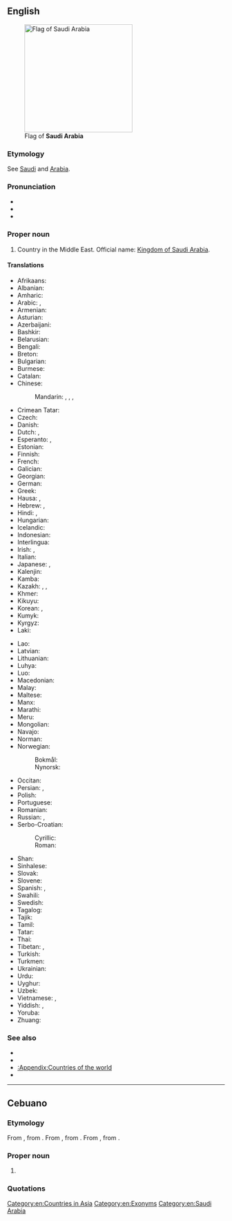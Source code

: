 {{also|Saudi-Arabia|Saudi-Arábia}}
==English==
{{wikipedia}}
[[Image:Flag of Saudi Arabia.svg|right|thumb|250px|Flag of '''Saudi Arabia''']]

===Etymology===
See [[Saudi]] and [[Arabia]].

===Pronunciation===
* {{IPA|en|/ˌsaʊ.di əˈɹeɪ.bi.ə/}}
* {{IPA|en|/ˌsɔː.di əˈɹeɪ.bi.ə/}}
* {{audio|en|en-us-Saudi Arabia.ogg|Audio (US)}}

===Proper noun===
{{en-proper noun}}

# {{senseid|en|Q851}}Country in the Middle East. Official name: [[Kingdom of Saudi Arabia]].

====Translations====
{{trans-top|id=Q851|country in the Middle East}}
* Afrikaans: {{t|af|Saoedi-Arabië}}
* Albanian: {{t|sq|Arabia Saudite|f}}
* Amharic: {{t|am|ሳዑዲ አረቢያ}}
* Arabic: {{t|ar|السُّعُودِيَّة|f}}, {{t|ar|الْمَمْلَكَة الْعَرَبِيَّة السُّعُودِيَّة|f|tr=al-mamlaka l-ʿarabiyya s-suʿūdiyya}}
* Armenian: {{t|hy|Սաուդյան Արաբիա}}
* Asturian: {{t+|ast|Arabia Saudita|f}}
* Azerbaijani: {{t+|az|Səudiyyə Ərəbistanı}}
* Bashkir: {{t|ba|Сәғүд Ғәрәбстаны|sc=Cyrl}}
* Belarusian: {{t|be|Сау́даўская Ара́вія|f}}
* Bengali: {{t+|bn|সৌদি আরব}}
* Breton: {{t|br|Arabia Saoudat}}
* Bulgarian: {{t+|bg|Сау́дитска Ара́бия|f}}
* Burmese: {{t|my|ဆော်ဒီအာရေဗ္ယ}}
* Catalan: {{t+|ca|Aràbia Saudita|f}}
* Chinese:
*: Mandarin: {{t+|cmn|沙特阿拉伯|tr=Shātè Ālābó}}, {{t+|cmn|沙烏地阿拉伯}}, {{t+|cmn|沙乌地阿拉伯|tr=Shāwūdì Ālābó}} {{qualifier|Taiwan}}, {{t+|cmn|沙特|tr=Shātè}}
* Crimean Tatar: {{t|crh|Saudiy Arabistan}}
* Czech: {{t+|cs|Saúdská Arábie|f}}
* Danish: {{t|da|Saudi-Arabien}}
* Dutch: {{t+|nl|Saudi-Arabië}}, {{t+|nl|Saoedi-Arabië}}
* Esperanto: {{t|eo|Saudarabio}}, {{t|eo|Saud-Arabio}}
* Estonian: {{t+|et|Saudi Araabia}}
* Finnish: {{t+|fi|Saudi-Arabia}}
* French: {{t+|fr|Arabie Saoudite|f}}
* Galician: {{t+|gl|Arabia Saudita|f}}
* Georgian: {{t|ka|საუდის არაბეთი}}
* German: {{t+|de|Saudi-Arabien|n}}
* Greek: {{t+|el|Σαουδική Αραβία|f}}
* Hausa: {{t|ha|Ƙasar Maka}}, {{t|ha|Saudiyya}}
* Hebrew: {{t|he|עֲרָב הַסָעוּדִית|f|tr='aráv hasa'udít}}, {{t|he|סָעוּדְיָה|f|tr=saʿudyá}}
* Hindi: {{t|hi|सऊदी अरब}}, {{t+|hi|सउदी अरब}}
* Hungarian: {{t+|hu|Szaúd-Arábia}}
* Icelandic: {{t|is|Sádí-Arabía|f}}
* Indonesian: {{t+|id|Arab Saudi}}
* Interlingua: {{t|ia|Arabia Saudi}}
* Irish: {{t|ga|Araib Shádach|f|alt=An Araib Shádach}}, {{t|ga|Ríocht na hAraibe Sádaí|f}}
* Italian: {{t+|it|Arabia Saudita|f}}
* Japanese: {{t+|ja|サウジアラビア|tr=Sauji Arabia}}, {{t|ja|サウジ|tr=Sauji}}
* Kalenjin: {{t|kln|Saudi Arabia}}
* Kamba: {{t|kam|Saudi Arabia}}
* Kazakh: {{t|kk|Арабстан|sc=Cyrl}}, {{t|kk|Сауд Арабиясы|sc=Cyrl}}, {{t|kk|Сауд Аравиясы|sc=Cyrl}}
* Khmer: {{t|km|អារ៉ាប៊ីសាអូឌីត}}
* Kikuyu: {{t|ki|Saudi Arabia}}
* Korean: {{t+|ko|^사우디아라비아}}, {{t|ko|^사우디}}
* Kumyk: {{t|kum|Сауд Арабыстаны|tr=Saud Arabıstanı}}
* Kyrgyz: {{t|ky|Сауд Аравиясы|sc=Cyrl}}
* Laki: {{t-needed|lki}}
{{trans-mid}}
* Lao: {{t|lo|ອາຣາບີຊາອູດີ}}
* Latvian: {{t+|lv|Saūda Arābija|f}}
* Lithuanian: {{t+|lt|Saudo Arabija|f}}
* Luhya: {{t|luy|Saudi Arabia}}
* Luo: {{t|luo|Saudi Arabia}}
* Macedonian: {{t|mk|Саудиска Арабија|f}}
* Malay: {{t|ms|Arab Saudi}}
* Maltese: {{t|mt|Għarabja Sawdita|f|alt=l-Għarabja Sawdita}}
* Manx: {{t|gv|Araab Saudi|alt=Yn Araab Saudi}}
* Marathi: {{t|mr|सउदी अरब|m|sc=Deva}}
* Meru: {{t|mer|Saudi Arabia}}
* Mongolian: {{t|mn|Саудын Араб|sc=Cyrl}}
* Navajo: {{t|nv|Ásáí Bikéyah Saʼoodí}}
* Norman: {{t|nrf|Arabie Saudi|f}}
* Norwegian:
*: Bokmål: {{t+|nb|Saudi-Arabia}}
*: Nynorsk: {{t+|nn|Saudi-Arabia}}
* Occitan: {{t+|oc|Arabia Saudita|f}}
* Persian: {{t+|fa|عربستان سعودی|tr='arabestân-e sa'udi}}, {{t+|fa|عربستان|tr='arabestân}}
* Polish: {{t+|pl|Arabia Saudyjska}}
* Portuguese: {{t+|pt|Arábia Saudita|f}}
* Romanian: {{t+|ro|Arabia Saudită|f}}
* Russian: {{t+|ru|Сау́довская Ара́вия|f}}, {{t|ru|Сауди́я|f}}
* Serbo-Croatian:
*: Cyrillic: {{t|sh|Саудијска Арабија|f|sc=Cyrl}}
*: Roman: {{t+|sh|Saudijska Arabija|f|sc=Latn}}
* Shan: {{t|shn|မိူင်းသေႃႇတီႇဢႃႇရေးပီးယႃး}}
* Sinhalese: {{t|si|සවුදි අරාබියාව|sc=Sinh}}
* Slovak: {{t|sk|Saudská Arábia|f}}
* Slovene: {{t|sl|Savdska Arabija|f}}
* Spanish: {{t+|es|Arabia Saudí|f}}, {{t+|es|Arabia Saudita|f}}
* Swahili: {{t+|sw|saudi arabia}}
* Swedish: {{t+|sv|Saudiarabien}}
* Tagalog: {{t+|tl|Arabyang Saudi}}
* Tajik: {{t|tg|Арабистони Саудӣ|sc=Cyrl}}
* Tamil: {{t|ta|சவுதி அரேபியா}}
* Tatar: {{t|tt|Согуд Гарәбстаны|sc=Cyrl}}
* Thai: {{t+|th|ซาอุดีอาระเบีย}}
* Tibetan: {{t|bo|ས་དི་ཨ་རབ}}, {{t|bo|སའུ་དི་ཨ་ར་པི་ཡ}}
* Turkish: {{t+|tr|Suudi Arabistan}}
* Turkmen: {{t|tk|Saud Arabystany}}
* Ukrainian: {{t+|uk|Сау́дівська Ара́вія|f}}
* Urdu: {{t|ur|سعودی عرب|tr=sa'udī 'arab}}
* Uyghur: {{t|ug|سەئۇدى ئەرەبىستان|sc=ug-Arab}}
* Uzbek: {{t+|uz|Saudiya Arabistoni}}
* Vietnamese: {{t|vi|A-rập Xê-út}}, {{t|vi|Ả-rập Xau-đi}}
* Yiddish: {{t|yi|סאַוּדי אַראַביע}}, {{t|yi|סאַוּדיע}}
* Yoruba: {{t|yo|Saudi Arabia}}
* Zhuang: {{t|za|Sahdwz Ahlahbwz}}
{{trans-bottom}}

===See also===
* {{pedialite}}
* {{l|en|Riyadh}}
* [[:Appendix:Countries of the world]]
* {{list:countries of Asia/en}}{{topics|en|Countries in Asia}}

[[Category:en:Countries in Asia]]
[[Category:en:Exonyms]]
[[Category:en:Saudi Arabia]]

----

==Cebuano==

===Etymology===
From {{der|ceb|en|Saudi Arabia}}, from {{compound|en|Saudi|Arabia|nocat=1}}. From {{der|ceb|ar|سُعُودِيّ}}, from {{af|ar|سُعُود|ـِيّ|nocat=1}}. From {{der|ceb|la|Arabia}}, from {{der|ceb|grc|Ἀραβία}}.

===Proper noun===
{{head|ceb|proper noun}}

# {{l|en|Saudi Arabia}}

===Quotations===
{{seeCites|ceb}}

{{cln|ceb|eponyms|exonyms}}
{{topics|ceb|Countries in Asia|Saudi Arabia}}